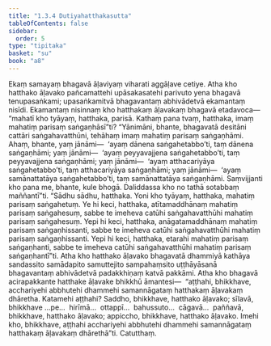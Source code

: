 ```yaml
---
title: "1.3.4 Dutiyahatthakasutta"
tableOfContents: false
sidebar:
  order: 5
type: "tipitaka"
basket: "su"
book: "a8"
---
```



<DynamicBreadcrumb />

<Division number="24" book="a8">

<Paragraph number="249" book="a8">
Ekaṃ samayaṃ bhagavā āḷaviyaṃ viharati aggāḷave cetiye. Atha kho hatthako āḷavako pañcamattehi upāsakasatehi parivuto yena bhagavā tenupasaṅkami; upasaṅkamitvā bhagavantaṃ abhivādetvā ekamantaṃ nisīdi. Ekamantaṃ nisinnaṃ kho hatthakaṃ āḷavakaṃ bhagavā etadavoca—  “mahatī kho tyāyaṃ, hatthaka, parisā. Kathaṃ pana tvaṃ, hatthaka, imaṃ mahatiṃ parisaṃ saṅgaṇhāsī”ti? “Yānimāni, bhante, bhagavatā desitāni cattāri saṅgahavatthūni, tehāhaṃ imaṃ mahatiṃ parisaṃ saṅgaṇhāmi. Ahaṃ, bhante, yaṃ jānāmi—  ‘ayaṃ dānena saṅgahetabbo’ti, taṃ dānena saṅgaṇhāmi; yaṃ jānāmi—  ‘ayaṃ peyyavajjena saṅgahetabbo’ti, taṃ peyyavajjena saṅgaṇhāmi; yaṃ jānāmi—  ‘ayaṃ atthacariyāya saṅgahetabbo’ti, taṃ atthacariyāya saṅgaṇhāmi; yaṃ jānāmi—  ‘ayaṃ samānattatāya saṅgahetabbo’ti, taṃ samānattatāya saṅgaṇhāmi. Saṃvijjanti kho pana me, bhante, kule bhogā. Daliddassa kho no tathā sotabbaṃ maññantī”ti. “Sādhu sādhu, hatthaka. Yoni kho tyāyaṃ, hatthaka, mahatiṃ parisaṃ saṅgahetuṃ. Ye hi keci, hatthaka, atītamaddhānaṃ mahatiṃ parisaṃ saṅgahesuṃ, sabbe te imeheva catūhi saṅgahavatthūhi mahatiṃ parisaṃ saṅgahesuṃ. Yepi hi keci, hatthaka, anāgatamaddhānaṃ mahatiṃ parisaṃ saṅgaṇhissanti, sabbe te imeheva catūhi saṅgahavatthūhi mahatiṃ parisaṃ saṅgaṇhissanti. Yepi hi keci, hatthaka, etarahi mahatiṃ parisaṃ saṅgaṇhanti, sabbe te imeheva catūhi saṅgahavatthūhi mahatiṃ parisaṃ saṅgaṇhantī”ti.
</Paragraph>

<Paragraph number="250" book="a8">
Atha kho hatthako āḷavako bhagavatā dhammiyā kathāya sandassito samādapito samuttejito sampahaṃsito uṭṭhāyāsanā bhagavantaṃ abhivādetvā padakkhiṇaṃ katvā pakkāmi. Atha kho bhagavā acirapakkante hatthake āḷavake bhikkhū āmantesi—  “aṭṭhahi, bhikkhave, acchariyehi abbhutehi dhammehi samannāgataṃ hatthakaṃ āḷavakaṃ dhāretha. Katamehi aṭṭhahi? Saddho, bhikkhave, hatthako āḷavako; sīlavā, bhikkhave …pe…  hirīmā…  ottappī…  bahussuto…  cāgavā…  paññavā, bhikkhave, hatthako āḷavako; appiccho, bhikkhave, hatthako āḷavako. Imehi kho, bhikkhave, aṭṭhahi acchariyehi abbhutehi dhammehi samannāgataṃ hatthakaṃ āḷavakaṃ dhārethā”ti.

</Paragraph>
</Division>

<Paragraph number="251" type="center" book="a8">
Catutthaṃ.
</Paragraph>